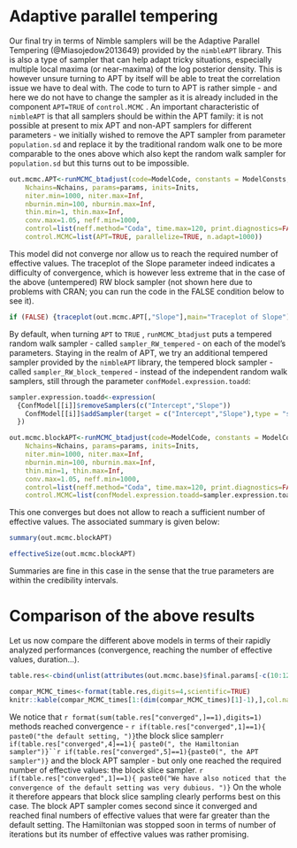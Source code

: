
# Adaptive parallel tempering

Our final try in terms of Nimble samplers will be the Adaptive Parallel Tempering (@Miasojedow2013649) provided by the `nimbleAPT` library. This is also a type of sampler that can help adapt tricky situations, especially multiple local maxima (or near-maxima) of the log posterior density. This is however unsure turning to APT by itself will be able to treat the correlation issue we have to deal with. The code to turn to APT is rather simple - and here we do not have to change the sampler as it is already included in the component `APT=TRUE` of `control.MCMC` . An important characteristic of `nimbleAPT` is that all samplers should be within the APT family: it is not possible at present to mix APT and non-APT samplers for different parameters - we initially wished to remove the APT sampler from parameter `population.sd` and replace it by the traditional random walk one to be more comparable to the ones above which also kept the random walk sampler for `population.sd` but this turns out to be impossible.

```{r Nimble second run, with APT, cache=FALSE}



out.mcmc.APT<-runMCMC_btadjust(code=ModelCode, constants = ModelConsts, data = ModelData, MCMC_language="Nimble",
    Nchains=Nchains, params=params, inits=Inits,
    niter.min=1000, niter.max=Inf,
    nburnin.min=100, nburnin.max=Inf, 
    thin.min=1, thin.max=Inf,
    conv.max=1.05, neff.min=1000,
    control=list(neff.method="Coda", time.max=120, print.diagnostics=FALSE),
    control.MCMC=list(APT=TRUE, parallelize=TRUE, n.adapt=1000))
```

This model did not converge nor allow us to reach the required number of effective values. The traceplot of the Slope parameter indeed indicates a difficulty of convergence, which is however less extreme that in the case of the above (untempered) RW block sampler (not shown here due to problems with CRAN; you can run the code in the FALSE condition below to see it).

```{r traceplot model with APT, cache=FALSE}

if (FALSE) {traceplot(out.mcmc.APT[,"Slope"],main="Traceplot of Slope")}

```


By default, when turning `APT` to `TRUE` , `runMCMC_btadjust` puts a tempered random walk sampler - called `sampler_RW_tempered` - on each of the model's parameters. Staying in the realm of APT, we try an additional tempered sampler provided by the `nimbleAPT` library, the tempered block sampler - called `sampler_RW_block_tempered` - instead of the independent random walk samplers, still through the parameter  `confModel.expression.toadd`:

```{r Nimble second run, with block APT, cache=FALSE}

sampler.expression.toadd<-expression(
  {ConfModel[[i]]$removeSamplers(c("Intercept","Slope"))
    ConfModel[[i]]$addSampler(target = c("Intercept","Slope"),type = "sampler_RW_block_tempered",control=list(temperPriors=FALSE))
  })

out.mcmc.blockAPT<-runMCMC_btadjust(code=ModelCode, constants = ModelConsts, data = ModelData, MCMC_language="Nimble",
    Nchains=Nchains, params=params, inits=Inits,
    niter.min=1000, niter.max=Inf,
    nburnin.min=100, nburnin.max=Inf, 
    thin.min=1, thin.max=Inf,
    conv.max=1.05, neff.min=1000,
    control=list(neff.method="Coda", time.max=120, print.diagnostics=FALSE),
    control.MCMC=list(confModel.expression.toadd=sampler.expression.toadd, APT=TRUE, parallelize=TRUE, n.adapt=1000))
```

This one converges but does not allow to reach a sufficient number of effective values. The associated summary is given below:

```{r summary model with APT, cache=FALSE}

summary(out.mcmc.blockAPT)

effectiveSize(out.mcmc.blockAPT)

```

Summaries are fine in this case in the sense that the true parameters are within the credibility intervals.

# Comparison of the above results

Let us now compare the different above models in terms of their rapidly analyzed performances (convergence, reaching the number of effective values, duration...).

```{r Nimble-Jags comparison efficiency without or with parallelization, echo=FALSE}
table.res<-cbind(unlist(attributes(out.mcmc.base)$final.params[-c(10:12,19:31)]),unlist(attributes(out.mcmc.RWblock)$final.params[-c(10:12,19:31)]),unlist(attributes(out.mcmc.AFslice)$final.params[-c(10:12,19:31)]),unlist(attributes(out.mcmc.HMC)$final.params[-c(10:12,19:31)]),unlist(attributes(out.mcmc.APT)$final.params[-c(10:12,19:31)]),unlist(attributes(out.mcmc.blockAPT)$final.params[-c(10:12,19:31)]))

compar_MCMC_times<-format(table.res,digits=4,scientific=TRUE)
knitr::kable(compar_MCMC_times[1:(dim(compar_MCMC_times)[1]-1),],col.names=c("default","RW.block","Slice.block","HMC","APT","APT.block"),align="r",caption="Comparison of the efficiency of the different types of samplers:")

```

We notice that `r format(sum(table.res["converged",]==1),digits=1)` methods reached convergence - `r if(table.res["converged",1]==1){ paste0("the default setting, ")}`the block slice sampler`r if(table.res["converged",4]==1){ paste0(", the Hamiltonian sampler")}``r if(table.res["converged",5]==1){paste0(", the APT sampler")}` and the block APT sampler - but only one reached the required number of effective values: the block slice sampler. `r if(table.res["converged",1]==1){ paste0("We have also noticed that the convergence of the default setting was very dubious. ")}` On the whole it therefore appears that block slice sampling clearly performs best on this case. The block APT sampler comes second since it converged and reached final numbers of effective values that were far greater than the default setting. The Hamiltonian was stopped soon in terms of number of iterations but its number of effective values was rather promising. 

